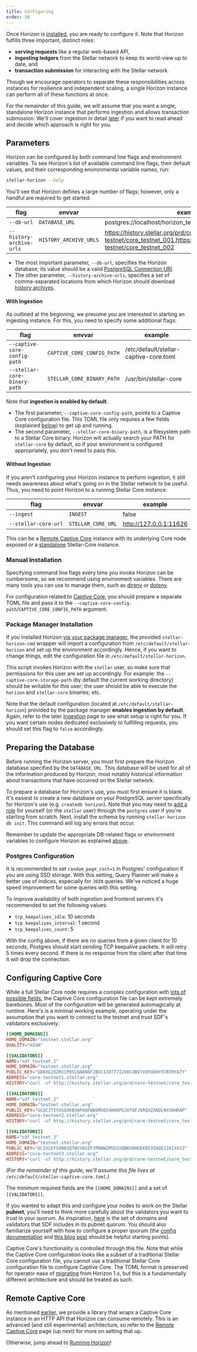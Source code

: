 ```yaml
---
title: Configuring
order: 30
---
```




Once Horizon is [installed](./installing.mdx), you are ready to configure it. Note that Horizon fulfills three important, distinct roles: 

  - **serving requests** like a regular web-based API, 
  - **ingesting ledgers** from the Stellar network to keep its world-view up to date, and 
  - **transaction submission** for interacting with the Stellar network. 

Though we encourage operators to separate these responsibilities across instances for resilience and independent scaling, a single Horizon instance can perform all of these functions at once.

For the remainder of this guide, we will assume that you want a single, standalone Horizon instance that performs ingestion and allows transaction submission. We'll cover ingestion in detail [later](./ingestion.mdx) if you want to read ahead and decide which approach is right for you.


## Parameters

Horizon can be configured by both command line flags and environment variables. To see Horizon's list of available command line flags, their default values, and their corresponding environmental variable names, run:

<CodeExample>

```bash
stellar-horizon --help
```

</CodeExample>

You'll see that Horizon defines a large number of flags; however, only a handful are required to get started:

| flag | envvar | example |
| ---- | ------ | ------- |
| `--db-url` | `DATABASE_URL` | postgres://localhost/horizon_testnet |
| `--history-archive-urls` | `HISTORY_ARCHIVE_URLS` | https://history.stellar.org/prd/core-testnet/core_testnet_001,https://history.stellar.org/prd/core-testnet/core_testnet_002 |

  - The most important parameter, `--db-url`, specifies the Horizon database; its value should be a valid [PostgreSQL Connection URI](http://www.postgresql.org/docs/9.6/static/libpq-connect.html#AEN46025).
  - The other parameter, `--history-archive-urls`, specifies a set of comma-separated locations from which Horizon should download [history archives](../run-core-node/publishing-history-archives.mdx).

#### With Ingestion
As outlined at the beginning, we presume you are interested in starting an ingesting instance. For this, you need to specify some additional flags:

| flag | envvar | example |
| ---- | ------ | ------- |
| `--captive-core-config-path` | `CAPTIVE_CORE_CONFIG_PATH` | /etc/default/stellar-captive-core.toml |
| `--stellar-core-binary-path` | `STELLAR_CORE_BINARY_PATH` | /usr/bin/stellar-core |

Note that **ingestion is enabled by default**.

  - The first parameter, `--captive-core-config-path`, points to a Captive Core configuration file. This TOML file only requires a few fields (explained [below](#configuring-captive-core)) to get up and running.
  - The second parameter, `--stellar-core-binary-path`, is a filesystem path to a Stellar Core binary. Horizon will actually search your PATH for `stellar-core` by default, so if your environment is configured appropriately, you don't need to pass this.

#### Without Ingestion
If you aren't configuring your Horizon instance to perform ingestion, it still needs awareness about what's going on in the Stellar network to be useful. Thus, you need to point Horizon to a running Stellar Core instance:

| flag | envvar | example |
| ---- | ------ | ------- |
| `--ingest` | `INGEST` | false |
| `--stellar-core-url` | `STELLAR_CORE_URL` | http://127.0.0.1:11626 |

This can be a [Remote Captive Core](./remote-core.mdx) instance with its underlying Core node exposed or a [standalone](../run-core-node/) Stellar-Core instance.

### Manual Installation

Specifying command line flags every time you invoke Horizon can be cumbersome, so we recommend using environment variables. There are many tools you can use to manage them, such as [direnv](http://direnv.net/) or [dotenv](https://github.com/bkeepers/dotenv).

For configuration related to [Captive Core](#configuring-captive-core), you should prepare a separate TOML file and pass it to the `--captive-core-config-path`/`CAPTIVE_CORE_CONFIG_PATH` argument.

### Package Manager Installation

If you installed Horizon [via your package manager](./installing.mdx#package-manager), the provided `stellar-horizon-cmd` wrapper will import a configuration from `/etc/default/stellar-horizon` and set up the environment accordingly. Hence, if you want to change things, edit the configuration file in `/etc/default/stellar-horizon`.

<Alert>

This script invokes Horizon with the `stellar` user, so make sure that permissions for this user are set up accordingly. For example: the `--captive-core-storage-path` (by default the current working directory) should be writable for this user; the user should be able to execute the `horizon` and `stellar-core` binaries; etc.

</Alert>

Note that the default configuration (located at `/etc/default/stellar-horizon`) provided by the package manager **enables ingestion by default**. Again, refer to the later [Ingestion](./ingestion.mdx) page to see what setup is right for you. If you want certain nodes dedicated exclusively to fulfilling requests, you should set this flag to `false` accordingly.


## Preparing the Database

Before running the Horizon server, you must first prepare the Horizon database specified by the `DATABASE_URL`. This database will be used for all of the information produced by Horizon, most notably historical information about transactions that have occurred on the Stellar network.

To prepare a database for Horizon's use, you must first ensure it is blank. It's easiest to create a new database on your PostgreSQL server specifically for Horizon's use (e.g. `createdb horizon`). Note that you may need to [add a role](https://www.postgresql.org/docs/9.6/sql-createrole.html) for yourself (or the `stellar` user) through the `postgres` user if you're starting from scratch. Next, install the schema by running `stellar-horizon db init`. This command will log any errors that occur.

Remember to update the appropriate DB-related flags or environment variables to configure Horizon as explained [above](#parameters).

### Postgres Configuration

It is recommended to set `random_page_cost=1` in Postgres' configuration if you are using SSD storage. With this setting, Query Planner will make a better use of indices, especially for `JOIN` queries. We've noticed a huge speed improvement for some queries with this setting.

To improve availability of both ingestion and frontend servers it's recommended to set the following values:

  * `tcp_keepalives_idle`: 10 seconds
  * `tcp_keepalives_interval`: 1 second
  * `tcp_keepalives_count`: 5

With the config above, if there are no queries from a given client for 10 seconds, Postgres should start sending TCP keepalive packets. It will retry 5 times every second. If there is no response from the client after that time it will drop the connection.


## Configuring Captive Core

While a full Stellar Core node requires a complex configuration with [lots of possible fields](https://github.com/stellar/stellar-core/blob/master/docs/stellar-core_example.cfg), the Captive Core configuration file can be kept extremely barebones. Most of the configuration will be generated automagically at runtime. Here's is a minimal working example, operating under the assumption that you want to connect to the testnet and trust SDF's validators exclusively:

<CodeExample>

```toml
[[HOME_DOMAINS]]
HOME_DOMAIN="testnet.stellar.org"
QUALITY="HIGH"

[[VALIDATORS]]
NAME="sdf_testnet_1"
HOME_DOMAIN="testnet.stellar.org"
PUBLIC_KEY="GDKXE2OZMJIPOSLNA6N6F2BVCI3O777I2OOC4BV7VOYUEHYX7RTRYA7Y"
ADDRESS="core-testnet1.stellar.org"
HISTORY="curl -sf http://history.stellar.org/prd/core-testnet/core_testnet_001/{0} -o {1}"

[[VALIDATORS]]
NAME="sdf_testnet_2"
HOME_DOMAIN="testnet.stellar.org"
PUBLIC_KEY="GCUCJTIYXSOXKBSNFGNFWW5MUQ54HKRPGJUTQFJ5RQXZXNOLNXYDHRAP"
ADDRESS="core-testnet2.stellar.org"
HISTORY="curl -sf http://history.stellar.org/prd/core-testnet/core_testnet_002/{0} -o {1}"

[[VALIDATORS]]
NAME="sdf_testnet_3"
HOME_DOMAIN="testnet.stellar.org"
PUBLIC_KEY="GC2V2EFSXN6SQTWVYA5EPJPBWWIMSD2XQNKUOHGEKB535AQE2I6IXV2Z"
ADDRESS="core-testnet3.stellar.org"
HISTORY="curl -sf http://history.stellar.org/prd/core-testnet/core_testnet_003/{0} -o {1}"
```

</CodeExample>

_(For the remainder of this guide, we'll assume this file lives at `/etc/default/stellar-captive-core.toml`.)_

The minimum required fields are the `[[HOME_DOMAINS]]` and a set of `[[VALIDATORS]]`.

If you wanted to adapt this and configure your nodes to work on the Stellar **pubnet**, you'll need to think more carefully about the validators you want to trust in your quorum. As inspiration, [here](https://github.com/stellar/go/blob/master/services/horizon/docker/stellar-core-pubnet.cfg#L15-L202) is the set of domains and validators that SDF includes in its pubnet quorum. You should also familiarize yourself with how to configure a proper quorum (the [config documentation](https://github.com/stellar/stellar-core/blob/master/docs/stellar-core_example.cfg) and [this blog post](https://medium.com/stellar-developers-blog/why-quorums-matter-and-how-stellar-approaches-them-547336c1275) should be helpful starting points).  

Captive Core's functionality is controlled through this file. Note that while the Captive Core configuration looks like a subset of a traditional Stellar Core configuration file, you cannot use a traditional Stellar Core configuration file to configure Captive Core. The TOML format is preserved for operator ease of [migrating](./migrating.mdx) from Horizon 1.x, but this is a fundamentally different architecture and should be treated as such.


## Remote Captive Core

As mentioned [earlier](./installing.mdx#installing-remote-captive-core), we provide a library that wraps a Captive Core instance in an HTTP API that Horizon can consume remotely. This is an advanced (and still experimental) architecture, so refer to the [Remote Captive Core](./remote-core.mdx) page (up next) for more on setting that up.

Otherwise, jump ahead to [Running Horizon](./running.mdx)!
